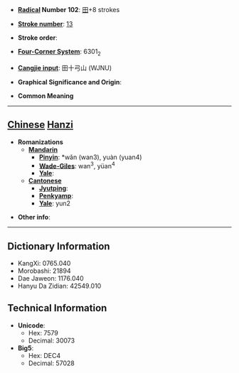 * '''[[Wiktionary:Chinese radical index| Radical]] Number 102''': [[Wiktionary:Chinese radical index 田|田]]+8 strokes

* '''[[Wiktionary:Chinese total strokes index|Stroke number]]''': [[Wiktionary:Chinese total strokes index 13|13]]

* '''Stroke order''': 

* '''[[Wiktionary:Chinese four corner index|Four-Corner System]]''': 6301<sub>2</sub>

* '''[[Wiktionary:Chinese Cangjie index|Cangjie input]]''': 田十弓山 (WJNU)

* '''Graphical Significance and Origin''': 

* '''Common Meaning'''

----

== [[Chinese]] [[Hanzi]] ==

* '''Romanizations'''
** '''[[Mandarin]]'''
*** '''[[Pinyin]]''': *wǎn (wan3), yuàn (yuan4)
*** '''[[Wade-Giles]]''': wan<sup>3</sup>, yüan<sup>4</sup>
*** '''[[Yale]]''': 
** '''[[Cantonese]]'''
*** '''[[Jyutping]]''':
*** '''[[Penkyamp]]''': 
*** '''[[Yale]]''': yun2

* '''Other info''': 

----

== Dictionary Information ==

* KangXi: 0765.040
* Morobashi: 21894
* Dae Jaweon: 1176.040
* Hanyu Da Zidian: 42549.010

== Technical Information ==

* '''Unicode''':
** Hex: 7579
** Decimal: 30073
* '''Big5''':
** Hex: DEC4
** Decimal: 57028
